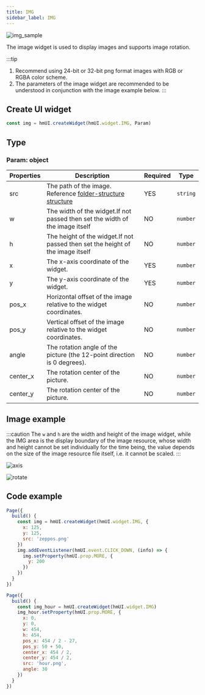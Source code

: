 ```yaml
---
title: IMG
sidebar_label: IMG
---
```


![img_sample](/img/api/img_sample.jpg)

The image widget is used to display images and supports image rotation.

:::tip
1. Recommend using 24-bit or 32-bit png format images with RGB or RGBA color scheme.
2. The parameters of the image widget are recommended to be understood in conjunction with the image example below.
:::

## Create UI widget

```js
const img = hmUI.createWidget(hmUI.widget.IMG, Param)
```

## Type

### Param: object

| Properties | Description                                                                                                         | Required | Type     |
| ---------- | ------------------------------------------------------------------------------------------------------------------- | -------- | -------- |
| src        | The path of the image. Reference [folder-structure structure](../../../../guides/architecture/folder-structure.mdx) | YES      | `string` |
| w          | The width of the widget.If not passed then set the width of the image itself                                     | NO       | `number` |
| h          | The height of the widget.If not passed then set the height of the image itself                                   | NO       | `number` |
| x          | The x-axis coordinate of the widget.                                                                             | YES      | `number` |
| y          | The y-axis coordinate of the widget.                                                                             | YES      | `number` |
| pos_x      | Horizontal offset of the image relative to the widget coordinates.                                                  | NO       | `number` |
| pos_y      | Vertical offset of the image relative to the widget coordinates.                                                   | NO       | `number` |
| angle      | The rotation angle of the picture (the 12-point direction is 0 degrees).                                            | NO       | `number` |
| center_x   | The rotation center of the picture.                                                                                 | NO       | `number` |
| center_y   | The rotation center of the picture.                                                                                 | NO       | `number` |

## Image example

:::caution
The `w` and `h` are the width and height of the image widget, while the IMG area is the display boundary of the image resource, whose width and height cannot be set individually for the time being, the value depends on the size of the image resource file itself, i.e. it cannot be scaled.
:::

![axis](/img/api/img_pos.jpg)

![rotate](/img/api/img_angle.jpg)

## Code example

```js
Page({
  build() {
    const img = hmUI.createWidget(hmUI.widget.IMG, {
      x: 125,
      y: 125,
      src: 'zeppos.png'
    })
    img.addEventListener(hmUI.event.CLICK_DOWN, (info) => {
      img.setProperty(hmUI.prop.MORE, {
        y: 200
      })
    })
  }
})
```

```js
Page({
  build() {
    const img_hour = hmUI.createWidget(hmUI.widget.IMG)
    img_hour.setProperty(hmUI.prop.MORE, {
      x: 0,
      y: 0,
      w: 454,
      h: 454,
      pos_x: 454 / 2 - 27,
      pos_y: 50 + 50,
      center_x: 454 / 2,
      center_y: 454 / 2,
      src: 'hour.png',
      angle: 30
    })
  }
})
```
